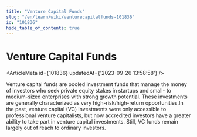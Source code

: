 ```yaml
---
title: "Venture Capital Funds"
slug: "/en/learn/wiki/venturecapitalfunds-101836"
id: "101836"
hide_table_of_contents: true
---
```



# Venture Capital Funds

<ArticleMeta id={101836} updatedAt={'2023-09-26 13:58:58'} />
<div className='border-solid border-b border-t-0 my-4 border-[var(--ifm-color-gray-300)]' />

Venture capital funds are pooled investment funds that manage the money of investors who seek private equity stakes in startups and small- to medium-sized enterprises with strong growth potential. These investments are generally characterized as very high-risk/high-return opportunities.In the past, venture capital (VC) investments were only accessible to professional venture capitalists, but now accredited investors have a greater ability to take part in venture capital investments. Still, VC funds remain largely out of reach to ordinary investors.
